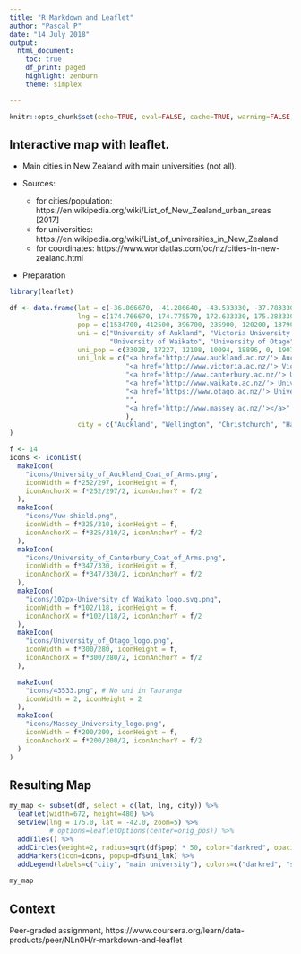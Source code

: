 ```yaml
---
title: "R Markdown and Leaflet"
author: "Pascal P"
date: "14 July 2018"
output: 
  html_document:
    toc: true
    df_print: paged
    highlight: zenburn
    theme: simplex

---
```


```r
knitr::opts_chunk$set(echo=TRUE, eval=FALSE, cache=TRUE, warning=FALSE, message=FALSE, fig.path='figure/')
```

## Interactive map with leaflet.
 - Main cities in New Zealand with main universities (not all).  
 
 
 - Sources:
    - for cities/population: https://en.wikipedia.org/wiki/List_of_New_Zealand_urban_areas [2017]  
    - for universities: https://en.wikipedia.org/wiki/List_of_universities_in_New_Zealand  
    - for coordinates: https://www.worldatlas.com/oc/nz/cities-in-new-zealand.html  
  

  - Preparation
```r
library(leaflet)

df <- data.frame(lat = c(-36.866670, -41.286640, -43.533330, -37.783330, -45.874160, -37.686110, -40.356360),
                 lng = c(174.766670, 174.775570, 172.633330, 175.283330, 170.503610, 176.166670, 175.611130),
                 pop = c(1534700, 412500, 396700, 235900, 120200, 137900, 85300),
                 uni = c("University of Aukland", "Victoria University Wellington", "University of Canterburry", 
                         "University of Waikato", "University of Otago", "", "Massey University"),
                 uni_pop = c(33028, 17227, 12108, 10094, 18896, 0, 19074),
                 uni_lnk = c("<a href='http://www.auckland.ac.nz/'> Auckland University</a>", 
                             "<a href='http://www.victoria.ac.nz/'> Victoria University of Wellington</a>",
                             "<a href='http://www.canterbury.ac.nz/'> University of Canterburry</a>",
                             "<a href='http://www.waikato.ac.nz/'> University of Waikato</a>",
                             "<a href='https://www.otago.ac.nz/'> University of Otago</a>",
                             "",
                             "<a href='http://www.massey.ac.nz/'></a>"
                             ),
                 city = c("Auckland", "Wellington", "Christchurch", "Hamilton", "Dunedin", "Tauranga", "Palmerston North")
)

f <- 14
icons <- iconList(
  makeIcon(
    "icons/University_of_Auckland_Coat_of_Arms.png",
    iconWidth = f*252/297, iconHeight = f,
    iconAnchorX = f*252/297/2, iconAnchorY = f/2
  ),
  makeIcon(
    "icons/Vuw-shield.png",
    iconWidth = f*325/310, iconHeight = f,
    iconAnchorX = f*325/310/2, iconAnchorY = f/2
  ),
  makeIcon(
    "icons/University_of_Canterbury_Coat_of_Arms.png",
    iconWidth = f*347/330, iconHeight = f,
    iconAnchorX = f*347/330/2, iconAnchorY = f/2
  ), 
  makeIcon(
    "icons/102px-University_of_Waikato_logo.svg.png",
    iconWidth = f*102/118, iconHeight = f,
    iconAnchorX = f*102/118/2, iconAnchorY = f/2
  ),
  makeIcon(
    "icons/University_of_Otago_logo.png",
    iconWidth = f*300/280, iconHeight = f,
    iconAnchorX = f*300/280/2, iconAnchorY = f/2
  ),

  makeIcon(
    "icons/43533.png", # No uni in Tauranga
    iconWidth = 2, iconHeight = 2
  ),
  makeIcon(
    "icons/Massey_University_logo.png",
    iconWidth = f*200/200, iconHeight = f,
    iconAnchorX = f*200/200/2, iconAnchorY = f/2
  )
)
```

## Resulting Map

```r
my_map <- subset(df, select = c(lat, lng, city)) %>%
  leaflet(width=672, height=480) %>%
  setView(lng = 175.0, lat = -42.0, zoom=5) %>%
          # options=leafletOptions(center=orig_pos)) %>% 
  addTiles() %>%
  addCircles(weight=2, radius=sqrt(df$pop) * 50, color="darkred", opacity=0.6) %>%
  addMarkers(icon=icons, popup=df$uni_lnk) %>%
  addLegend(labels=c("city", "main university"), colors=c("darkred", "slateblue"), position="bottomright")
  
my_map
```

## Context
  Peer-graded assignment, https://www.coursera.org/learn/data-products/peer/NLn0H/r-markdown-and-leaflet